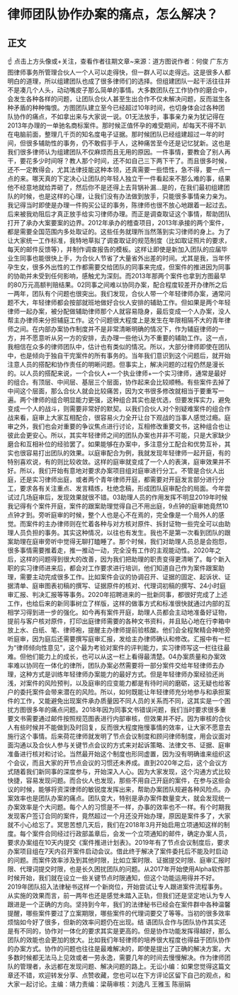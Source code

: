 # 律师团队协作办案的痛点，怎么解决？
## 正文
☝ 点击上方头像或+关注，查看作者往期文章~来源：道方图说作者：何俊 广东方图律师事务所管理合伙人一个人可以走得快，但一群人可以走得远。这是很多人都明白的道理，所以组建团队也成了很多律师们的选择。但组建团队一起干活往往并不是凑几个人头，动动嘴皮子那么简单的事情。大多数团队在工作协作的磨合中，会发生各种各样的问题，让团队合伙人甚至生出合作不仅未解决问题，反而滋生各种矛盾的种种悔恨。方图团队建立至今已经超过10年时间，也切身体会过各种团队协作的痛点，不如拿出来与大家说一说。01无法放手，事事亲力亲为犹记得在2013年办理的一单驰名商标案件。那时候正值怀孕的难受期间，却每天不得不趴在电脑前面，整理几千页的知名度电子证据。那时候团队已经组建超过一年的时间，但很多辅助性的事务，仍不敢假手于人，这种痛苦至今还是记忆犹新。这也是我们很多律师认为组建团队不仅麻烦而且无用的原因。一件事情，要教会了别人再干，要花多少时间呀？教人那个时间，还不如自己三下两下干了。而且很多时候，还不一定教得会，尤其法律技能这种本领，还真需要一些悟性，急不得，要一点一点的来。哪天真的下定决心让团队的年轻人独立干一件看起来不那么难的事，结果他不经意地就给弄砸了，然后你不是还得上去背锅补漏…是的，在我们最初组建团队的时候，也是这样的心理，让我们没有办法做到放手，只能很多事情亲力亲为。我记得当时即使是办理一件购买公证的事务，陈律师也很不放心地跟着一起过去。后来被我劝阻后才真正放手给实习律师办理。而正是调查取证这个事情，帮助团队打开了承办大案要案的边界。2012年承办的稽查项目，2013年承接的两个案件，都是需要全国范围内多处取证的。这些任务就理所当然落到实习律师的身上。为了让大家统一工作标准，我特地草拟了调查取证的规范制度（比如取证照片的要求，每天的邮件反馈等），并制作调查报告的模板。这样让即使是新加入团队的应届毕业生同事也能很快上手，为合伙人节省了大量省外出差的时间。尤其是我，当年怀孕生女，很多外出性的工作都需要交给团队的同事来完成，但案件的推进因为同事的协助并未受到任何影响，感触尤为深刻。而2013年那两个案件也拿到方图最早的80万元高额判赔结果。02同事之间难以协同办案，配合程度较差开办律所之后一两年，团队有个问题也很突出。我们发现，合伙人带一个年轻律师办案，通常问题不大，年轻律师都会按部就班地做好合伙人安排的辅助工作。但如果是两个年轻律师一起办案，被分配做辅助律师那个人就容易隐身，最后变成一个人办案，没人帮主办律师来分担辅庭工作。这个问题很大程度上是发生在年限相隔不大的青年律师之间。在内部办案协作制度并不是非常清晰明确的情况下，作为辅庭律师的一方，并不愿意听从另一方的安排，去办理一些他认为不重要的辅助工作。这一点，我相信在众多的律师团队中，估计也有类似的情况。所以，大部分律师即使在团队中，也是倾向于独自干完案件的所有事务的。当年我们意识到这个问题后，就开始注意人员的搭配和协作责任的明晰问题。但事实上，解决问题的过程仍然是漫长的。以人员的搭配来说，一个合伙人+一个执业律师+一个实习律师，通常是最好的组合。有顶层、中间层、基层三个层面，协作起来会比较顺畅。有些案件去掉了中间这个层面，那么合伙人就会比较痛苦，因为文书很多修改就相当于要重写一遍。两个律师的组合明显能力更强，这种组合其实也是优选，但要发挥实力，避免变成一个人的战斗，则需要非常好的默契。以我们合伙人对个别疑难案件的组合作战来看，庭审上大家互相配合，很容易火力全开让台下观战的当事人感觉过瘾。庭审之外，我们也会对重要的争议焦点进行讨论，互相修改重要文书，这种组合也让彼此会更安心。所以，其实年轻律师之间的团队办案也并非不可能，只是大家缺少磨合和互相补位的经验罢了。如果能够在办案中，多注意分工配合和优势互补，其实也很容易打出团队的效果。以庭审配合为例，我就发现年轻律师一起开庭，有的特别喜欢说，有的则比较收敛。这样的庭审就变成了一个人的表演，庭审效果并不好。所以，我们开始有意地对要求办案项目组对庭审进行分工。不管是合伙人出庭，还是实习律师出庭，或者两个青年律师开庭，都需要对开庭发言部分进行分工，要求各有关注重点、发言精炼，杜绝念稿，形成团队庭审配合的局面。今年尝试过几场庭审后，发现效果就很不错。03助理人员的作用发挥不明显2019年时候我记得有个案件开庭，案件的跟案助理觉得自己不用出庭，9点钟的庭审她竟然10点钟才到。旁听庭审的时候，整个人也是心不在焉的，完全像是一个局外人的感觉。而案件的主办律师则在忙着各种与对方核对原件、拆封证物一些完全可以由助理人员负担的事务。其实这种情况，以往也有发生。我也不是第一次看到团队的跟案助理在庭审旁听中觉得无聊打瞌睡了。那个时候，我们对助理人员总是会抱怨，很多事情需要推着走，推一推动一动，完全没有工作的主观能动性。2020年之后，这样的问题得到很大的改善，因为我们把助理的职责变得更清晰了。每个新入职的实习律师进来后，都会对工作要求进行培训，他们知道自己作为案件跟案助理，需要主动完成很多工作。比如案件会议的协调召开、证据的固定、起诉状、证据清单、庭审图表初稿的撰写、证据原件的核对、代理词初稿的撰写、24小时庭审汇报、判决汇报等等事务。2020年招聘进来的一批新同事，都很好完成了上述工作，也给后来的新同事树立了样版，这样的做事方式和标准很快就通过内部的互相学习得到进一步的强化。如今再有案件开庭，助理人员都会主动地准备好证物，提前与客户核对原件，打印出庭律师需要的各种文书资料，并且贴心地在行李箱中放上水、白纸、笔、律师袍，提醒主办律师提前验核酸。他们会全程聚精会神地旁听庭审，因为庭后还需要撰写庭审汇报，发给主办律师确认和修改。汇报中有一栏为“律师倾向性意见”，这个最为考验对案件的评判能力，实习律师写这一栏往往最难。但他们能力上的成长，也可以从这一栏上看得最清楚。04办案质量和办案效率难以协同在一体化的律所，团队办案必然需要将一部分案件交给年轻律师去办理，这种方式是训练年轻律师办案能力的最好方式。但是年轻律师办案经验还尚浅，对案件的风险预判，以及庭审的应变能力都是有待时间的磨砺，这无疑也给客户的委托案件会带来潜在的风险。所以，如何既能让年轻律师充分地参与和承担案件的工作，又能避免出现案件承办质量因不同人员的关系而不同，这其实是一个困扰方图很多年的痛点问题。2018年因为同事文书错误问题，我们当时要求很多重要文书需要通过邮件按照规范图表进行内部审核，但效果并不好。因为审核的合伙人有些时候并不能做到及时回复，反而很大程度拖慢事情的效率，让大家不愿意去施行这个事情。后来荷花律师就发明了节点会议制度和顾问律师制度，用会议面对面沟通以及合伙人参与关键节点会议的方式来对起诉策略、法律文书、证据、庭审准备进行核对和讨论。当然最开始这个制度也形同虚置，因为没有明确谁来组织这个会议，而且大家的开节点会议的习惯还未养成。直到2020年之后，这个会议方式随着我们新同事的深度参与，开始深入人心。因为大家发现，这个沟通方式比较快捷，容易发现问题。而合伙人也发现，那些不用自己开庭的案件，在参与这些会议的时候，能够将资深律师的敏锐度发挥出来，帮助办案团队规避各种风险点。办案效率也是团队办案的痛点。团队变大，特别是承办案件数量变大，就会发现统一办案效率是个大问题。每个人的习惯是不一样，办事的效率也不一样。有个时期我发现客户签订合同的案件，竟然超过一个月还没开始办理，原因是案件多了，大家就不小心给忘了。冥思苦想几天后，我们在2018年3月开始启用立项通知这样的制度。每个案件合同经过行政部盖章后，会发一个立项通知的邮件，确定办案人员，要求办案组在10天内提交《案件推进计划表》。2019年有了节点会议制度后，要求办案项目组在7天内召开案件启动会议。借此终于解决了案件委托后不能及时启动的问题。而案件效率涉及到其他时限，比如立案时限、证据提交时限、庭审汇报时限、代理词提交时限，也是长久困扰团队的问题。从2017年开始使用Alpha软件那时候开始，我们就在设立一些关键节点时限通知，但这个功能运用得并不好。2019年团队招入法律秘书这样一个新岗位，开始尝试让专人跟进案件流程事务。从实施的效果而言，前一两年也还是感觉未踏入正轨，但我们还是坚定地认为专人跟进是一个正确的方向。坚持到今年，我们的法律秘书已经会在案件群中各种温馨提醒，哪些案件要过了立案期限，哪些案件的代理词要交了等等。当初的很多效率烦恼如今好了很多，但新的效率问题仍在出现。结 语团队合作与团队协作其实还是有不同的，协作对一体化的要求其实是更高的。但是协作功能发挥得越好，那么团队的效能也会更加的放大。比如我们年轻律师的培养很大程度也得益于团队协作的办案方式。协作的问题也往往是最难解决的，即使是提出了正确的解决方案，大多数时候都无法马上见效或者一劳永逸，需要几年的时间去慢慢解决。作为律师团队的管理者，永远都在发现问题、解决问题的路上。无讼小编：如果您觉得这篇文章还不错，欢迎转发分享、点赞收藏，您也可以在下方评论区留下自己的观点，和大家一起讨论。主编：靖力责编：梁萌审核：刘逸凡 王雅玉 陈丽娟